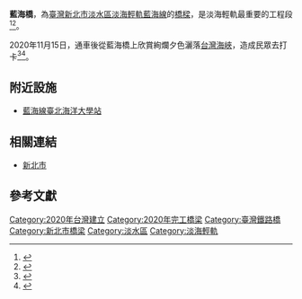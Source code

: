{{Infobox_Bridge
|bridge_name= 藍海橋
|image= 
|caption= 
|official_name=
|also_known_as=
|carries= [[File:New_Taipei_Metro_Danhai_LRT_Line_icon.svg|20px]][[淡海輕軌|淡海輕軌]][[藍海線|藍海線]]
|crosses= [[公司田溪|公司田溪]]
|locale={{flag|ROC}}（[[臺灣|臺灣]]） [[新北市|新北市]][[淡水區|淡水區]]
|maint= [[新北市捷運局|新北市捷運局]]
|id=
|design= 
|mainspan= 
|spans= 
|pierswater=
|length= {{convert|120|m|ft|0}}
|height={{convert|25|m|ft|0}}
|width= 
|clearance=
|below=
|traffic=
|open= 2020年11月15日
|closed=
|toll= 無
|preceded = 
|followed = 
|map_cue=
|map_image=
|map_text=
|map_width=
|coordinates= 
|lat=
|long=
}}
'''藍海橋'''，為[[臺灣|臺灣]][[新北市|新北市]][[淡水區|淡水區]][[淡海輕軌|淡海輕軌]][[藍海線|藍海線]]的[[橋樑|橋樑]]，是淡海輕軌最重要的工程段<ref>{{cite news|author=周湘芸|title=淡海輕軌第1期藍海線年底通車 侯友宜盼帶動觀光|url=https://news.ltn.com.tw/news/life/breakingnews/3260739|language=zh-hant|accessdate=2020-08-14|newspaper=《[[自由時報|自由時報]]》|date=2020-10-07|archive-date=2020-10-08|archive-url=https://web.archive.org/web/20201008234037/https://news.ltn.com.tw/news/life/breakingnews/3260739|dead-url=no}}</ref><ref>{{cite news|author=謝佳真|title=淡海輕軌「藍海線」預計今年通車！120公尺長鋼拱橋成新亮點|url=https://newtalk.tw/news/view/2020-02-03/361495|language=zh-hant|accessdate=2020-02-03|newspaper=《[[新頭殼newtalk|新頭殼newtalk]]》|date=2020-10-07|archive-date=2020-10-20|archive-url=https://web.archive.org/web/20201020204448/https://newtalk.tw/news/view/2020-02-03/361495|dead-url=no}}</ref>。

2020年11月15日，通車後從藍海橋上欣賞絢爛夕色灑落[[台灣海峽|台灣海峽]]，造成民眾去打卡<ref>{{cite news|author=沈佩瑤|title=藍海線通車／淡海輕軌藍海線遠眺台灣海峽 藍海橋成新地標|url=https://www.cna.com.tw/amp/news/ahel/202011140020.aspx|accessdate=2020-11-15|newspaper=《[[中央社|中央社]]》|date=2020-11-16|archive-date=2020-11-24|archive-url=https://web.archive.org/web/20201124163302/https://www.cna.com.tw/amp/news/ahel/202011140020.aspx|dead-url=no}}</ref><ref>{{cite news|author=陳威叡|title=藍海橋打卡夯　美人湯紓壓|url=https://tw.appledaily.com/headline/20201115/KI3QQP2W45ASJEGRAPC626FLPI/|accessdate=2020-11-15|newspaper=《[[蘋果日報_(台灣)|蘋果日報]]》|date=2020-11-16|archive-date=2020-11-15|archive-url=https://web.archive.org/web/20201115045530/https://tw.appledaily.com/headline/20201115/KI3QQP2W45ASJEGRAPC626FLPI/|dead-url=no}}</ref>。

== 附近設施 ==
* [[藍海線|藍海線]][[臺北海洋大學站|臺北海洋大學站]]
== 相關連結 ==
* [[新北市|新北市]]

== 參考文獻 ==
{{Reflist}}
{{Portal bar|臺灣|臺北|鐵路|臺灣鐵路運輸|城市軌道交通}}
[[Category:2020年台灣建立|Category:2020年台灣建立]]
[[Category:2020年完工橋梁|Category:2020年完工橋梁]]
[[Category:臺灣鐵路橋|Category:臺灣鐵路橋]]
[[Category:新北市橋梁|Category:新北市橋梁]]
[[Category:淡水區|Category:淡水區]]
[[Category:淡海輕軌|Category:淡海輕軌]]